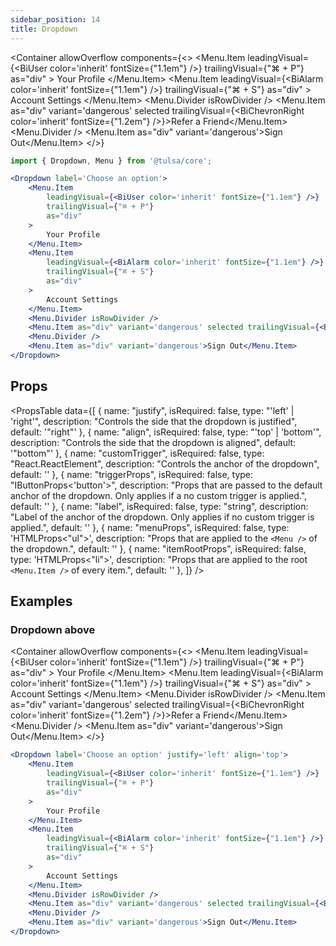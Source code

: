 ```yaml
---
sidebar_position: 14
title: Dropdown
---
```


<Container
    allowOverflow
    components={<>
        <Dropdown label='Choose an option'>
            <Menu.Item
                leadingVisual={<BiUser color='inherit' fontSize={"1.1em"} />}
                trailingVisual={"⌘ + P"}
                as="div"
            >
                Your Profile
            </Menu.Item>
            <Menu.Item
                leadingVisual={<BiAlarm color='inherit' fontSize={"1.1em"} />}
                trailingVisual={"⌘ + S"}
                as="div"
            >
                Account Settings
            </Menu.Item>
            <Menu.Divider isRowDivider />
            <Menu.Item as="div" variant='dangerous' selected trailingVisual={<BiChevronRight color='inherit' fontSize={"1.2em"} />}>Refer a Friend</Menu.Item>
            <Menu.Divider />
            <Menu.Item as="div" variant='dangerous'>Sign Out</Menu.Item>
        </Dropdown>
    </>}
>

```jsx
import { Dropdown, Menu } from '@tulsa/core';

<Dropdown label='Choose an option'>
    <Menu.Item
        leadingVisual={<BiUser color='inherit' fontSize={"1.1em"} />}
        trailingVisual={"⌘ + P"}
        as="div"
    >
        Your Profile
    </Menu.Item>
    <Menu.Item
        leadingVisual={<BiAlarm color='inherit' fontSize={"1.1em"} />}
        trailingVisual={"⌘ + S"}
        as="div"
    >
        Account Settings
    </Menu.Item>
    <Menu.Divider isRowDivider />
    <Menu.Item as="div" variant='dangerous' selected trailingVisual={<BiChevronRight color='inherit' fontSize={"1.2em"} />}>Refer a Friend</Menu.Item>
    <Menu.Divider />
    <Menu.Item as="div" variant='dangerous'>Sign Out</Menu.Item>
</Dropdown>
```

</Container>

## Props

<PropsTable
    data={[
        {
            name: "justify",
            isRequired: false,
            type: "'left' | 'right'",
            description: "Controls the side that the dropdown is justified",
            default: '"right"'
        },
        {
            name: "align",
            isRequired: false,
            type: "'top' | 'bottom'",
            description: "Controls the side that the dropdown is aligned",
            default: '"bottom"'
        },
        {
            name: "customTrigger",
            isRequired: false,
            type: "React.ReactElement",
            description: "Controls the anchor of the dropdown",
            default: ''
        },
        {
            name: "triggerProps",
            isRequired: false,
            type: "IButtonProps<'button'>",
            description: "Props that are passed to the default anchor of the dropdown. Only applies if a no custom trigger is applied.",
            default: ''
        },
        {
            name: "label",
            isRequired: false,
            type: "string",
            description: "Label of the anchor of the dropdown. Only applies if no custom trigger is applied.",
            default: ''
        },
        {
            name: "menuProps",
            isRequired: false,
            type: 'HTMLProps<"ul">',
            description: "Props that are applied to the `<Menu />` of the dropdown.",
            default: ''
        },
        {
            name: "itemRootProps",
            isRequired: false,
            type: 'HTMLProps<"li">',
            description: "Props that are applied to the root `<Menu.Item />` of every item.",
            default: ''
        },
    ]}
/>

## Examples

### Dropdown above

<Container
    allowOverflow
    components={<>
        <Dropdown label='Choose an option' justify='left' align='top'>
            <Menu.Item
                leadingVisual={<BiUser color='inherit' fontSize={"1.1em"} />}
                trailingVisual={"⌘ + P"}
                as="div"
            >
                Your Profile
            </Menu.Item>
            <Menu.Item
                leadingVisual={<BiAlarm color='inherit' fontSize={"1.1em"} />}
                trailingVisual={"⌘ + S"}
                as="div"
            >
                Account Settings
            </Menu.Item>
            <Menu.Divider isRowDivider />
            <Menu.Item as="div" variant='dangerous' selected trailingVisual={<BiChevronRight color='inherit' fontSize={"1.2em"} />}>Refer a Friend</Menu.Item>
            <Menu.Divider />
            <Menu.Item as="div" variant='dangerous'>Sign Out</Menu.Item>
        </Dropdown>
    </>}
>

```jsx
<Dropdown label='Choose an option' justify='left' align='top'>
    <Menu.Item
        leadingVisual={<BiUser color='inherit' fontSize={"1.1em"} />}
        trailingVisual={"⌘ + P"}
        as="div"
    >
        Your Profile
    </Menu.Item>
    <Menu.Item
        leadingVisual={<BiAlarm color='inherit' fontSize={"1.1em"} />}
        trailingVisual={"⌘ + S"}
        as="div"
    >
        Account Settings
    </Menu.Item>
    <Menu.Divider isRowDivider />
    <Menu.Item as="div" variant='dangerous' selected trailingVisual={<BiChevronRight color='inherit' fontSize={"1.2em"} />}>Refer a Friend</Menu.Item>
    <Menu.Divider />
    <Menu.Item as="div" variant='dangerous'>Sign Out</Menu.Item>
</Dropdown>
```

</Container>
